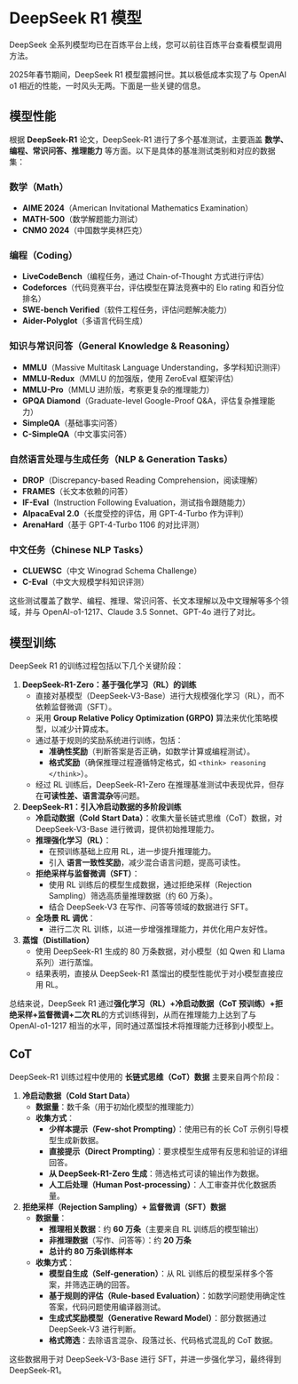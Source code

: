 # DeepSeek R1 模型

::: {.callout-tip}
DeepSeek 全系列模型均已在百炼平台上线，您可以前往百炼平台查看模型调用方法。
:::

2025年春节期间，DeepSeek R1 模型震撼问世。其以极低成本实现了与 OpenAI o1 相近的性能，一时风头无两。下面是一些关键的信息。

## 模型性能

根据 **DeepSeek-R1** 论文，DeepSeek-R1 进行了多个基准测试，主要涵盖 **数学、编程、常识问答、推理能力** 等方面。以下是具体的基准测试类别和对应的数据集：  

### 数学（Math）
- **AIME 2024**（American Invitational Mathematics Examination）  
- **MATH-500**（数学解题能力测试）  
- **CNMO 2024**（中国数学奥林匹克）  

### 编程（Coding）
- **LiveCodeBench**（编程任务，通过 Chain-of-Thought 方式进行评估）  
- **Codeforces**（代码竞赛平台，评估模型在算法竞赛中的 Elo rating 和百分位排名）  
- **SWE-bench Verified**（软件工程任务，评估问题解决能力）  
- **Aider-Polyglot**（多语言代码生成）  

### 知识与常识问答（General Knowledge & Reasoning）
- **MMLU**（Massive Multitask Language Understanding，多学科知识测评）  
- **MMLU-Redux**（MMLU 的加强版，使用 ZeroEval 框架评估）  
- **MMLU-Pro**（MMLU 进阶版，考察更复杂的推理能力）  
- **GPQA Diamond**（Graduate-level Google-Proof Q&A，评估复杂推理能力）  
- **SimpleQA**（基础事实问答）  
- **C-SimpleQA**（中文事实问答）  

### 自然语言处理与生成任务（NLP & Generation Tasks）
- **DROP**（Discrepancy-based Reading Comprehension，阅读理解）  
- **FRAMES**（长文本依赖的问答）  
- **IF-Eval**（Instruction Following Evaluation，测试指令跟随能力）  
- **AlpacaEval 2.0**（长度受控的评估，用 GPT-4-Turbo 作为评判）  
- **ArenaHard**（基于 GPT-4-Turbo 1106 的对比评测）  

### 中文任务（Chinese NLP Tasks）
- **CLUEWSC**（中文 Winograd Schema Challenge）  
- **C-Eval**（中文大规模学科知识评测）  

这些测试覆盖了数学、编程、推理、常识问答、长文本理解以及中文理解等多个领域，并与 OpenAI-o1-1217、Claude 3.5 Sonnet、GPT-4o 进行了对比。

## 模型训练

DeepSeek R1 的训练过程包括以下几个关键阶段：

1. **DeepSeek-R1-Zero：基于强化学习（RL）的训练**
   - 直接对基模型（DeepSeek-V3-Base）进行大规模强化学习（RL），而不依赖监督微调（SFT）。
   - 采用 **Group Relative Policy Optimization (GRPO)** 算法来优化策略模型，以减少计算成本。
   - 通过基于规则的奖励系统进行训练，包括：
     - **准确性奖励**（判断答案是否正确，如数学计算或编程测试）。
     - **格式奖励**（确保推理过程遵循特定格式，如 `<think> reasoning </think>`）。
   - 经过 RL 训练后，DeepSeek-R1-Zero 在推理基准测试中表现优异，但存在**可读性差、语言混杂**等问题。

2. **DeepSeek-R1：引入冷启动数据的多阶段训练**
   - **冷启动数据（Cold Start Data）**：收集大量长链式思维（CoT）数据，对 DeepSeek-V3-Base 进行微调，提供初始推理能力。
   - **推理强化学习（RL）**：
     - 在预训练基础上应用 RL，进一步提升推理能力。
     - 引入 **语言一致性奖励**，减少混合语言问题，提高可读性。
   - **拒绝采样与监督微调（SFT）**：
     - 使用 RL 训练后的模型生成数据，通过拒绝采样（Rejection Sampling）筛选高质量推理数据（约 60 万条）。
     - 结合 DeepSeek-V3 在写作、问答等领域的数据进行 SFT。
   - **全场景 RL 调优**：
     - 进行二次 RL 训练，以进一步增强推理能力，并优化用户友好性。

3. **蒸馏（Distillation）**
   - 使用 DeepSeek-R1 生成的 80 万条数据，对小模型（如 Qwen 和 Llama 系列）进行蒸馏。
   - 结果表明，直接从 DeepSeek-R1 蒸馏出的模型性能优于对小模型直接应用 RL。

总结来说，DeepSeek R1 通过**强化学习（RL）+冷启动数据（CoT 预训练）+拒绝采样+监督微调+二次 RL**的方式训练得到，从而在推理能力上达到了与 OpenAI-o1-1217 相当的水平，同时通过蒸馏技术将推理能力迁移到小模型上。

## CoT

DeepSeek-R1 训练过程中使用的 **长链式思维（CoT）数据** 主要来自两个阶段：  

1. **冷启动数据（Cold Start Data）**  
   - **数据量**：数千条（用于初始化模型的推理能力）  
   - **收集方式**：
     - **少样本提示（Few-shot Prompting）**：使用已有的长 CoT 示例引导模型生成新数据。  
     - **直接提示（Direct Prompting）**：要求模型生成带有反思和验证的详细回答。  
     - **从 DeepSeek-R1-Zero 生成**：筛选格式可读的输出作为数据。  
     - **人工后处理（Human Post-processing）**：人工审查并优化数据质量。  

2. **拒绝采样（Rejection Sampling）+ 监督微调（SFT）数据**  
   - **数据量**：  
     - **推理相关数据**：约 **60 万条**（主要来自 RL 训练后的模型输出）  
     - **非推理数据**（写作、问答等）：约 **20 万条**  
     - **总计约 80 万条训练样本**  
   - **收集方式**：
     - **模型自生成（Self-generation）**：从 RL 训练后的模型采样多个答案，并筛选正确的回答。  
     - **基于规则的评估（Rule-based Evaluation）**：如数学问题使用确定性答案，代码问题使用编译器测试。  
     - **生成式奖励模型（Generative Reward Model）**：部分数据通过 DeepSeek-V3 进行判断。  
     - **格式筛选**：去除语言混杂、段落过长、代码格式混乱的 CoT 数据。  

这些数据用于对 DeepSeek-V3-Base 进行 SFT，并进一步强化学习，最终得到 DeepSeek-R1。
